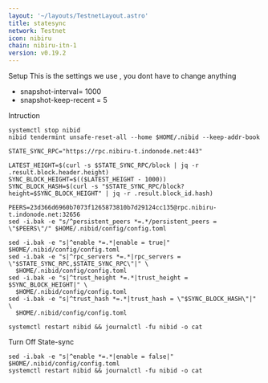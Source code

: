 ```yaml
---
layout: '~/layouts/TestnetLayout.astro'
title: statesync
network: Testnet
icon: nibiru
chain: nibiru-itn-1
version: v0.19.2
---
```

 Setup
This is the settings we use , you dont have to change anything

- snapshot-interval= 1000
- snapshot-keep-recent = 5

 Intruction

```
systemctl stop nibid
nibid tendermint unsafe-reset-all --home $HOME/.nibid --keep-addr-book

STATE_SYNC_RPC="https://rpc.nibiru-t.indonode.net:443"

LATEST_HEIGHT=$(curl -s $STATE_SYNC_RPC/block | jq -r .result.block.header.height)
SYNC_BLOCK_HEIGHT=$(($LATEST_HEIGHT - 1000))
SYNC_BLOCK_HASH=$(curl -s "$STATE_SYNC_RPC/block?height=$SYNC_BLOCK_HEIGHT" | jq -r .result.block_id.hash)

PEERS=23d366d6960b7073f1265873810b7d29124cc135@rpc.nibiru-t.indonode.net:32656 
sed -i.bak -e "s/^persistent_peers *=.*/persistent_peers = \"$PEERS\"/" $HOME/.nibid/config/config.toml

sed -i.bak -e "s|^enable *=.*|enable = true|" $HOME/.nibid/config/config.toml
sed -i.bak -e "s|^rpc_servers *=.*|rpc_servers = \"$STATE_SYNC_RPC,$STATE_SYNC_RPC\"|" \
  $HOME/.nibid/config/config.toml
sed -i.bak -e "s|^trust_height *=.*|trust_height = $SYNC_BLOCK_HEIGHT|" \
  $HOME/.nibid/config/config.toml
sed -i.bak -e "s|^trust_hash *=.*|trust_hash = \"$SYNC_BLOCK_HASH\"|" \
  $HOME/.nibid/config/config.toml

systemctl restart nibid && journalctl -fu nibid -o cat
```

 Turn Off State-sync
```
sed -i.bak -e "s|^enable *=.*|enable = false|" $HOME/.nibid/config/config.toml
systemctl restart nibid && journalctl -fu nibid -o cat
```